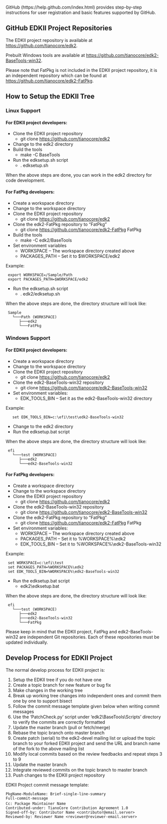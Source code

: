 GitHub (https://help.github.com/index.html) provides step-by-step instructions for user registration and basic features supported by GitHub.

=='''GitHub EDKII Project Repositories'''==
The EDKII project repository is available at https://github.com/tianocore/edk2. 

Prebuilt Windows tools are available at https://github.com/tianocore/edk2-BaseTools-win32.

Please note that FatPkg is not included in the EDKII project repository, it is an independent repository which can be found at https://github.com/tianocore/edk2-FatPkg.

=='''How to Setup the EDKII Tree'''==
==='''Linux Support'''===
====For EDKII project developers:====
*	Clone the EDKII project repository
**	git clone https://github.com/tianocore/edk2
*	Change to the edk2 directory
*	Build the tools
**	make -C BaseTools
*	Run the edksetup.sh script
**	. edksetup.sh
When the above steps are done, you can work in the edk2 directory for code development.

====For FatPkg developers:====
*	Create a workspace directory
*	Change to the workspace directory
*	Clone the EDKII project repository
**	git clone https://github.com/tianocore/edk2
*	Clone the edk2-FatPkg repository to “FatPkg”
**	git clone https://github.com/tianocore/edk2-FatPkg FatPkg
*	Build the tools
**	make -C edk2/BaseTools
*	Set environment variables
**	WORKSPACE – The workspace directory created above
**	PACKAGES_PATH – Set it to $WORKSPACE/edk2
Example:
  export WORKSPACE=/Sample/Path
  export PACKAGES_PATH=$WORKSPACE/edk2
*	Run the edksetup.sh script
**	. edk2/edksetup.sh
When the above steps are done, the directory structure will look like:
  Sample
    └───Path (WORKSPACE)
       ├───edk2
       └───FatPkg
==='''Windows Support'''===
====For EDKII project developers:====
*	Create a workspace directory
*	Change to the workspace directory
*	Clone the EDKII project repository
**	git clone https://github.com/tianocore/edk2
*	Clone the edk2-BaseTools-win32 repository
**	git clone https://github.com/tianocore/edk2-BaseTools-win32
*	Set environment variables:
**	EDK_TOOLS_BIN – Set it as the edk2-BaseTools-win32 directory
Example:
    set EDK_TOOLS_BIN=c:\efi\test\edk2-BaseTools-win32

*	Change to the edk2 directory
*	Run the edksetup.bat script
When the above steps are done, the directory structure will look like:
  efi
    └───test (WORKSPACE)
       ├───edk2
       └───edk2-BaseTools-win32

====For FatPkg developers:====
*	Create a workspace directory
*	Change to the workspace directory
*	Clone the EDKII project repository
**	git clone https://github.com/tianocore/edk2
*	Clone the edk2-BaseTools-win32 repository
**	git clone https://github.com/tianocore/edk2-BaseTools-win32
*	Clone the edk2-FatPkg repository to “FatPkg”
**	git clone https://github.com/tianocore/edk2-FatPkg FatPkg 
*	Set environment variables:
**	WORKSPACE – The workspace directory created above
**	PACKAGES_PATH – Set it to %WORKSPACE%\edk2
**	EDK_TOOLS_BIN – Set it to %WORKSPACE%\edk2-BaseTools-win32
Example:
  set WORKSPACE=c:\efi\test
  set PACKAGES_PATH=%WORKSPACE%\edk2
  set EDK_TOOLS_BIN=%WORKSPACE%\edk2-BaseTools-win32
*	Run the edksetup.bat script
**	edk2\edksetup.bat
When the above steps are done, the directory structure will look like:
  efi
    └───test (WORKSPACE)
       ├───edk2
       ├───edk2-BaseTools-win32
       └───FatPkg

Please keep in mind that the EDKII project, FatPkg and edk2-BaseTools-win32 are independent Git repositories. Each of these repositories must be updated individually.

=='''Develop Process for EDKII Project'''==
The normal develop process for EDKII project is:
#	Setup the EDKII tree if you do not have one
#	Create a topic branch for new feature or bug fix
#	Make changes in the working tree
#	Break up working tree changes into independent ones and commit them one by one to support bisect
#	Follow the commit message template given below when writing commit messages
#	Use the ‘PatchCheck.py’ script under ‘edk2\BaseTools\Scripts’ directory to verify the commits are correctly formatted
#	Update the master branch (pull or fetch/merge)
#	Rebase the topic branch onto master branch
#	Create patch (serial) to the edk2-devel mailing list or upload the topic branch to your forked EDKII project and send the URL and branch name of the fork to the above mailing list
#	Modify local commits based on the review feedbacks and repeat steps 3 to 9
#	Update the master branch
#	Integrate reviewed commits on the topic branch to master branch
#	Push changes to the EDKII project repository

EDKII Project commit message template:
 PkgName-ModuleName: Brief-single-line-summary
 Full-commit-message
 Cc: Package Maintainer Name <Package Maintainer Email Address>
 Contributed-under: TianoCore Contribution Agreement 1.0
 Signed-off-by: Contributor Name <contributor@email.server>
 Reviewed-by: Reviewer Name <reviewer@reviewer-email.server>
